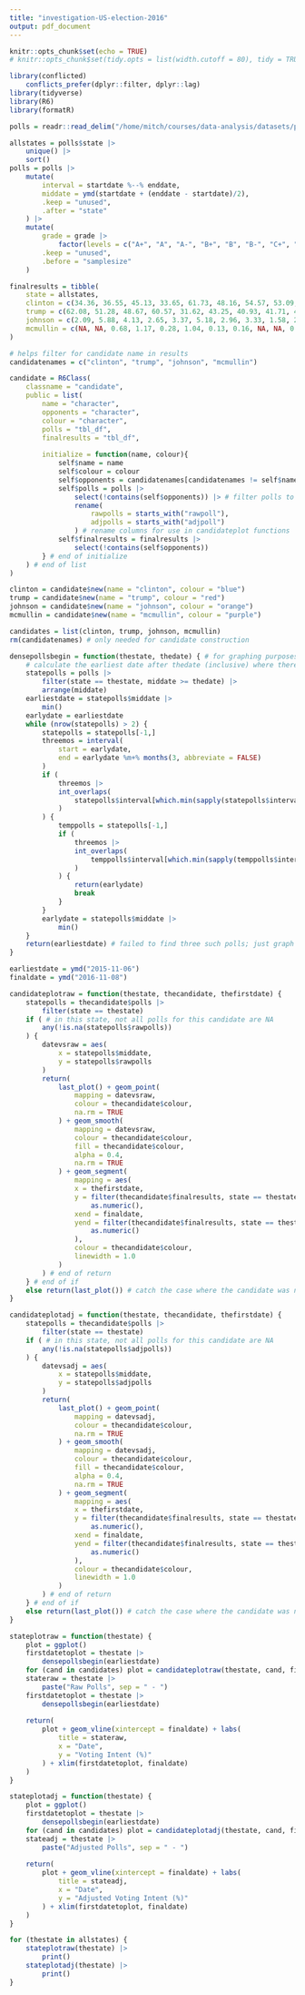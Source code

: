 ```yaml
---
title: "investigation-US-election-2016"
output: pdf_document
---
```


```r
knitr::opts_chunk$set(echo = TRUE)
# knitr::opts_chunk$set(tidy.opts = list(width.cutoff = 80), tidy = TRUE)
```
```r
library(conflicted)
	conflicts_prefer(dplyr::filter, dplyr::lag)
library(tidyverse)
library(R6)
library(formatR)
```
```r
polls = readr::read_delim("/home/mitch/courses/data-analysis/datasets/polls_us_election_2016.csv")
```
```r
allstates = polls$state |>
	unique() |>
	sort()
polls = polls |>
	mutate(
		interval = startdate %--% enddate,
		middate = ymd(startdate + (enddate - startdate)/2),
		.keep = "unused",
		.after = "state"
	) |>
	mutate(
		grade = grade |>
			factor(levels = c("A+", "A", "A-", "B+", "B", "B-", "C+", "C", "C-", "D+", "D", "D-", NA)),
		.keep = "unused",
		.before = "samplesize"
	)
```
```r
finalresults = tibble(
	state = allstates,
	clinton = c(34.36, 36.55, 45.13, 33.65, 61.73, 48.16, 54.57, 53.09, 90.86, 47.82, 45.64, 62.22, 27.49, 55.83, 37.77, 41.74, 36.05, 32.68, 38.45, 47.83, 53.96, 40.98, 60.33, 60.01, 47.27, 46.44, 40.11, 38.14, 35.75, 33.70, 35.46, 44.92, 19.73, 47.92, 46.83, 55.45, 48.26, 59.01, 46.17, 27.23, 43.56, 28.93, 39.09, 47.46, 54.41, 40.67, 31.74, 34.72, 43.24, 48.18, 27.46, 56.68, 49.73, 52.54, 26.43, 46.45, 21.88),
	trump = c(62.08, 51.28, 48.67, 60.57, 31.62, 43.25, 40.93, 41.71, 4.09, 49.02, 50.77, 30.04, 59.26, 38.76, 56.94, 51.15, 56.65, 62.52, 58.09, 44.87, 39.15, 51.26, 33.91, 32.81, 47.50, 44.92, 57.94, 56.77, 56.17, 58.75, 56.18, 47.16, 73.92, 45.50, 46.46, 41.35, 40.04, 36.52, 49.83, 62.96, 51.69, 65.32, 39.09, 48.18, 38.90, 54.94, 61.53, 60.72, 52.23, 46.09, 45.54, 30.27, 44.41, 36.83, 68.50, 47.22, 68.17),
	johnson = c(2.09, 5.88, 4.13, 2.65, 3.37, 5.18, 2.96, 3.33, 1.58, 2.20, 3.05, 3.72, 4.10, 3.79, 4.90, 3.78, 4.68, 2.79, 1.87, 5.09, 4.71, 5.52, 2.86, 4.15, 3.59, 3.84, 1.19, 3.47, 5.64, 4.61, 4.97, 4.54, 4.32, 3.32, 4.14, 1.87, 9.34, 2.29, 2.74, 6.22, 3.17, 5.75, 4.71, 2.38, 3.18, 2.34, 5.63, 2.81, 3.16, 3.28, 3.50, 3.20, 2.97, 4.85, 3.22, 3.58, 5.19),
	mcmullin = c(NA, NA, 0.68, 1.17, 0.28, 1.04, 0.13, 0.16, NA, NA, 0.32, NA, 6.73, 0.21, NA, 0.79, 0.55, 1.18, 0.42, 0.25, 0.20, 0.31, 0.35, NA, 0.17, 1.80, NA, 0.25, 0.46, NA, NA, NA, NA, NA, 0.14, NA, 0.73, 0.13, NA, NA, 0.23, NA, NA, 0.10, 0.17, 1.00, NA, 0.48, 0.47, 0.54, 21.54, 0.20, 1.36, NA, 0.15, 0.40, NA)
)
```
```r
# helps filter for candidate name in results
candidatenames = c("clinton", "trump", "johnson", "mcmullin")

candidate = R6Class(
	classname = "candidate",
	public = list(
		name = "character",
		opponents = "character",
		colour = "character",
		polls = "tbl_df",
		finalresults = "tbl_df",
		
		initialize = function(name, colour){
			self$name = name
			self$colour = colour
			self$opponents = candidatenames[candidatenames != self$name] # the list of other candidates
			self$polls = polls |>
				select(!contains(self$opponents)) |> # filter polls to only this candidate
				rename(
					rawpolls = starts_with("rawpoll"),
					adjpolls = starts_with("adjpoll")
				) # rename columns for use in candidateplot functions
			self$finalresults = finalresults |>
				select(!contains(self$opponents))
		} # end of initialize
	) # end of list
)
```

```r
clinton = candidate$new(name = "clinton", colour = "blue")
trump = candidate$new(name = "trump", colour = "red")
johnson = candidate$new(name = "johnson", colour = "orange")
mcmullin = candidate$new(name = "mcmullin", colour = "purple")

candidates = list(clinton, trump, johnson, mcmullin)
rm(candidatenames) # only needed for candidate construction
```

```r
densepollsbegin = function(thestate, thedate) { # for graphing purposes
	# calculate the earliest date after thedate (inclusive) where there are three consecutive polls in short succession (within three months)
	statepolls = polls |>
		filter(state == thestate, middate >= thedate) |>
		arrange(middate)
	earliestdate = statepolls$middate |>
		min()
	earlydate = earliestdate
	while (nrow(statepolls) > 2) {
		statepolls = statepolls[-1,]
		threemos = interval(
			start = earlydate,
			end = earlydate %m+% months(3, abbreviate = FALSE)
		)
		if (
			threemos |>
			int_overlaps(
				statepolls$interval[which.min(sapply(statepolls$interval, int_start))]
			)
		) {
			temppolls = statepolls[-1,]
			if (
				threemos |>
				int_overlaps(
					temppolls$interval[which.min(sapply(temppolls$interval, int_start))]
				)
			) {
				return(earlydate)
				break
			}
		}
		earlydate = statepolls$middate |>
			min()
	}
	return(earliestdate) # failed to find three such polls; just graph all polls
}

earliestdate = ymd("2015-11-06")
finaldate = ymd("2016-11-08")
```

```r
candidateplotraw = function(thestate, thecandidate, thefirstdate) {
	statepolls = thecandidate$polls |>
		filter(state == thestate)
	if ( # in this state, not all polls for this candidate are NA
		any(!is.na(statepolls$rawpolls))
	) {
		datevsraw = aes(
			x = statepolls$middate,
			y = statepolls$rawpolls
		)
		return(
			last_plot() + geom_point(
				mapping = datevsraw,
				colour = thecandidate$colour,
				na.rm = TRUE
			) + geom_smooth(
				mapping = datevsraw,
				colour = thecandidate$colour,
				fill = thecandidate$colour,
				alpha = 0.4,
				na.rm = TRUE
			) + geom_segment(
				mapping = aes(
				x = thefirstdate,
				y = filter(thecandidate$finalresults, state == thestate)[1,2] |>
					as.numeric(),
				xend = finaldate,
				yend = filter(thecandidate$finalresults, state == thestate)[1,2] |>
					as.numeric()
				),
				colour = thecandidate$colour,
				linewidth = 1.0
			)
		) # end of return
	} # end of if
	else return(last_plot()) # catch the case where the candidate was not polled in the given state
}

candidateplotadj = function(thestate, thecandidate, thefirstdate) {
	statepolls = thecandidate$polls |>
		filter(state == thestate)
	if ( # in this state, not all polls for this candidate are NA
		any(!is.na(statepolls$adjpolls))
	) {
		datevsadj = aes(
			x = statepolls$middate,
			y = statepolls$adjpolls
		)
		return(
			last_plot() + geom_point(
				mapping = datevsadj,
				colour = thecandidate$colour,
				na.rm = TRUE
			) + geom_smooth(
				mapping = datevsadj,
				colour = thecandidate$colour,
				fill = thecandidate$colour,
				alpha = 0.4,
				na.rm = TRUE
			) + geom_segment(
				mapping = aes(
				x = thefirstdate,
				y = filter(thecandidate$finalresults, state == thestate)[1,2] |>
					as.numeric(),
				xend = finaldate,
				yend = filter(thecandidate$finalresults, state == thestate)[1,2] |>
					as.numeric()
				),
				colour = thecandidate$colour,
				linewidth = 1.0
			)
		) # end of return
	} # end of if
	else return(last_plot()) # catch the case where the candidate was not polled in the given state
}
```

```r
stateplotraw = function(thestate) {
	plot = ggplot()
	firstdatetoplot = thestate |>
		densepollsbegin(earliestdate)
	for (cand in candidates) plot = candidateplotraw(thestate, cand, firstdatetoplot)
	stateraw = thestate |>
		paste("Raw Polls", sep = " - ")
	firstdatetoplot = thestate |>
		densepollsbegin(earliestdate)
	
	return(
		plot + geom_vline(xintercept = finaldate) + labs(
			title = stateraw,
			x = "Date",
			y = "Voting Intent (%)"
		) + xlim(firstdatetoplot, finaldate)
	)
}

stateplotadj = function(thestate) {
	plot = ggplot()
	firstdatetoplot = thestate |>
		densepollsbegin(earliestdate)
	for (cand in candidates) plot = candidateplotadj(thestate, cand, firstdatetoplot)
	stateadj = thestate |>
		paste("Adjusted Polls", sep = " - ")
	
	return(
		plot + geom_vline(xintercept = finaldate) + labs(
			title = stateadj,
			x = "Date",
			y = "Adjusted Voting Intent (%)"
		) + xlim(firstdatetoplot, finaldate)
	)
}
```

```r
for (thestate in allstates) {
	stateplotraw(thestate) |>
		print()
	stateplotadj(thestate) |>
		print()
}
```

\clearpage